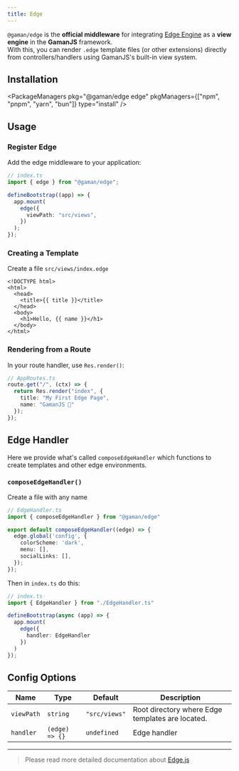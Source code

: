 ```yaml
---
title: Edge
---
```


`@gaman/edge` is the **official middleware** for integrating [Edge Engine](http://edgejs.dev) as a **view engine** in the **GamanJS** framework.  
With this, you can render `.edge` template files (or other extensions) directly from controllers/handlers using GamanJS's built-in view system.

## Installation


<PackageManagers
  pkg="@gaman/edge edge"
  pkgManagers={["npm", "pnpm", "yarn", "bun"]}
  type="install"
/>

## Usage

### Register Edge

Add the edge middleware to your application:

```ts
// index.ts
import { edge } from "@gaman/edge";

defineBootstrap((app) => {
  app.mount(
    edge({
      viewPath: "src/views", 
    })
  );
});
```

### Creating a Template
Create a file `src/views/index.edge`

```edge
<!DOCTYPE html>
<html>
  <head>
    <title>{{ title }}</title>
  </head>
  <body>
    <h1>Hello, {{ name }}</h1>
  </body>
</html>
```

### Rendering from a Route

In your route handler, use `Res.render()`:

```ts
// AppRoutes.ts
route.get("/", (ctx) => {
  return Res.render("index", {
    title: "My First Edge Page",
    name: "GamanJS 🚀"
  });
});
```

## Edge Handler
Here we provide what's called `composeEdgeHandler` which functions to create templates and other edge environments.

### `composeEdgeHandler()`

Create a file with any name
```ts
// EdgeHandler.ts
import { composeEdgeHandler } from "@gaman/edge"

export default composeEdgeHandler((edge) => {
  edge.global('config', {
    colorScheme: 'dark',
    menu: [],
    socialLinks: [],
  });
});
```

Then in `index.ts` do this:
```ts
// index.ts
import { EdgeHandler } from "./EdgeHandler.ts"

defineBootstrap(async (app) => {
  app.mount(
    edge({
      handler: EdgeHandler
    })
  )
});
```

## Config Options

| Name        | Type                                                        | Default       | Description |
|-------------|-------------------------------------------------------------|---------------|-------------|
| `viewPath`  | `string`                                                    | `"src/views"` | Root directory where Edge templates are located. |
| `handler`   | `(edge) => {}`                                              | `undefined`   | Edge handler |

---

> Please read more detailed documentation about [Edge.js](https://edgejs.dev)